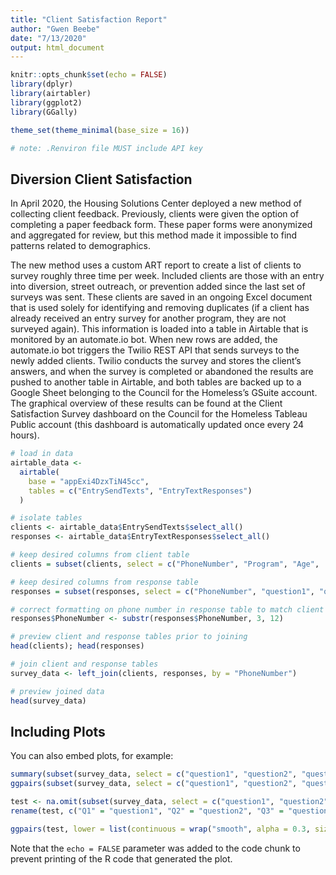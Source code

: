 ```yaml
---
title: "Client Satisfaction Report"
author: "Gwen Beebe"
date: "7/13/2020"
output: html_document
---
```


```r

knitr::opts_chunk$set(echo = FALSE)
library(dplyr)
library(airtabler)
library(ggplot2)
library(GGally)

theme_set(theme_minimal(base_size = 16))

# note: .Renviron file MUST include API key

```

## Diversion Client Satisfaction

In April 2020, the Housing Solutions Center deployed a new method of collecting client feedback. Previously, clients were given the option of completing a paper feedback form. These paper forms were anonymized and aggregated for review, but this method made it impossible to find patterns related to demographics. 

The new method uses a custom ART report to create a list of clients to survey roughly three time per week. Included clients are those with an entry into diversion, street outreach, or prevention added since the last set of surveys was sent. These clients are saved in an ongoing Excel document that is used solely for identifying and removing duplicates (if a client has already received an entry survey for another program, they are not surveyed again). This information is loaded into a table in Airtable that is monitored by an automate.io bot. When new rows are added, the automate.io bot triggers the Twilio REST API that sends surveys to the newly added clients. Twilio conducts the survey and stores the client's answers, and when the survey is completed or abandoned the results are pushed to another table in Airtable, and both tables are backed up to a Google Sheet belonging to the Council for the Homeless's GSuite account. The graphical overview of these results can be found at the Client Satisfaction Survey dashboard on the Council for the Homeless Tableau Public account (this dashboard is automatically updated once every 24 hours).

```r

# load in data
airtable_data <- 
  airtable(
    base = "appExi4DzxTiN45cc", 
    tables = c("EntrySendTexts", "EntryTextResponses")
  )

# isolate tables
clients <- airtable_data$EntrySendTexts$select_all()
responses <- airtable_data$EntryTextResponses$select_all()

# keep desired columns from client table
clients = subset(clients, select = c("PhoneNumber", "Program", "Age",  "Gender", "Race", "Ethnicity", "Primary Staff", "Entry Date"))

# keep desired columns from response table
responses = subset(responses, select = c("PhoneNumber", "question1", "question2", "question3", "question4", "question5", "question6", "question7", "question8", "NoResponse", "Language"))

# correct formatting on phone number in response table to match client table
responses$PhoneNumber <- substr(responses$PhoneNumber, 3, 12)

# preview client and response tables prior to joining
head(clients); head(responses)

# join client and response tables
survey_data <- left_join(clients, responses, by = "PhoneNumber")

# preview joined data
head(survey_data)

```

## Including Plots

You can also embed plots, for example:

```r

summary(subset(survey_data, select = c("question1", "question2", "question3", "question4", "question5")))
ggpairs(subset(survey_data, select = c("question1", "question2", "question3", "question4", "question5")))

test <- na.omit(subset(survey_data, select = c("question1", "question2", "question3", "question4", "question5")))
rename(test, c("Q1" = "question1", "Q2" = "question2", "Q3" = "question3", "Q4" = "question4", "Q5" = "question5"))

ggpairs(test, lower = list(continuous = wrap("smooth", alpha = 0.3, size=0.1)), progress = FALSE)

```

Note that the `echo = FALSE` parameter was added to the code chunk to prevent printing of the R code that generated the plot.
